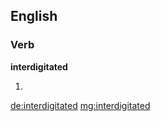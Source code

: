 ==English==

===Verb===
'''interdigitated'''

# {{past of|[[interdigitate]]}}

[[de:interdigitated]]
[[mg:interdigitated]]